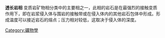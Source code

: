 {{multiple issues|
{{dead end|time=2015-03-23T07:33:02+00:00}}
{{expand|time=2015-03-23T07:33:02+00:00}}
{{orphan|time=2015-03-23T07:33:02+00:00}}
{{unreferenced|time=2015-03-23T07:33:02+00:00}}
}}
'''透长岩相''' 变质岩矿物相分类中的主要相之一，此相的岩石是在最强烈的接触变质作用下，即在岩浆侵入体与围岩的接触带或在侵入体内的其他岩石包体中形成。形成温度可以接近岩石的熔点；压力相对较低，这取决于侵入体的深度。

[[Category:礦物學|Category:礦物學]]